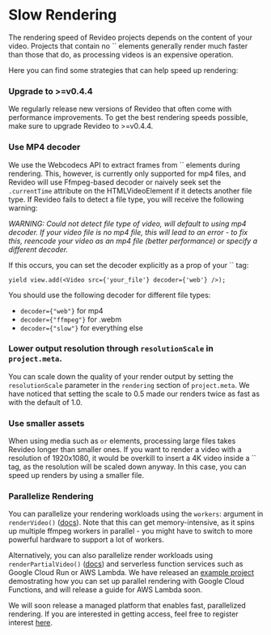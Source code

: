 # Slow Rendering

The rendering speed of Revideo projects depends on the content of your video.
Projects that contain no `` elements generally render much faster than
those that do, as processing videos is an expensive operation.

Here you can find some strategies that can help speed up rendering:

### Upgrade to >=v0.4.4

We regularly release new versions of Revideo that often come with performance
improvements. To get the best rendering speeds possible, make sure to upgrade
Revideo to >=v0.4.4.

### Use MP4 decoder

We use the Webcodecs API to extract frames from `` elements during
rendering. This, however, is currently only supported for mp4 files, and Revideo
will use Ffmpeg-based decoder or naively seek set the `.currentTime` attribute
on the HTMLVideoElement if it detects another file type. If Revideo fails to
detect a file type, you will receive the following warning:

_WARNING: Could not detect file type of video, will default to using mp4
decoder. If your video file is no mp4 file, this will lead to an error - to fix
this, reencode your video as an mp4 file (better performance) or specify a
different decoder._

If this occurs, you can set the decoder explicitly as a prop of your ``
tag:

```tsx
yield view.add(<Video src={'your_file'} decoder={'web'} />);
```

You should use the following decoder for different file types:

- `decoder={"web"}` for mp4
- `decoder={"ffmpeg"}` for .webm
- `decoder={"slow"}` for everything else

### Lower output resolution through `resolutionScale` in `project.meta`.

You can scale down the quality of your render output by setting the
`resolutionScale` parameter in the `rendering` section of `project.meta`. We
have noticed that setting the scale to 0.5 made our renders twice as fast as
with the default of 1.0.

### Use smaller assets

When using media such as `` or `` elements, processing large files
takes Revideo longer than smaller ones. If you want to render a video with a
resolution of 1920x1080, it would be overkill to insert a 4K video inside a
`` tag, as the resolution will be scaled down anyway. In this case, you
can speed up renders by using a smaller file.

### Parallelize Rendering

You can parallelize your rendering workloads using the `workers`: argument in
`renderVideo()` ([docs](https://docs.re.video/api/renderer/renderVideo/)). Note
that this can get memory-intensive, as it spins up multiple ffmpeg workers in
parallel - you might have to switch to more powerful hardware to support a lot
of workers.

Alternatively, you can also parallelize render workloads using
`renderPartialVideo()`
([docs](https://docs.re.video/renderer/renderPartialVideo/)) and serverless
function services such as Google Cloud Run or AWS Lambda. We have released an
[example project](https://github.com/redotvideo/examples/tree/main/google-cloud-run-parallelized)
demostrating how you can set up parallel rendering with Google Cloud Functions,
and will release a guide for AWS Lambda soon.

We will soon release a managed platform that enables fast, parallelized
rendering. If you are interested in getting access, feel free to register
interest [here](https://tally.so/r/mOz4GK).
